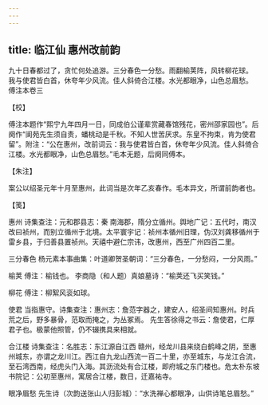 ```yaml
---
---
---
```

title: 临江仙 惠州改前韵
---







九十日春都过了，贪忙何处追游。三分春色一分愁。雨翻榆荚阵，风转柳花球。　我与使君皆白首，休夸年少风流。佳人斜倚合江楼。水光都眼净，山色总眉愁。　傅注本卷三





【校】


傅注本题作“熙宁九年四月一日，同成伯公谨辈赏藏春馆残花，密州邵家园也”。后阕作“阆苑先生须自责，蟠桃动是千秋。不知人世苦厌求。东皇不拘束，肯为使君留”。附注：“公在惠州，改前词云：我与使君皆白首，休夸年少风流。佳人斜倚合江楼。水光都眼净，山色总眉愁。”毛本无题，后阕同傅本。





【朱注】


案公以绍圣元年十月至惠州，此词当是次年乙亥春作。毛本异文，所谓前韵者也。





【笺】


惠州 诗集查注：元和郡县志：秦 南海郡，隋分立循州。舆地广记：五代时，南汉改曰祯州，而别立循州于北境。太平寰宇记：祯州本循州旧理，伪汉刘龚移循州于雷乡县，于归善县置祯州。天禧中避仁宗讳，改惠州，西至广州四百二里。

三分春色 杨元素本事曲集：叶道卿贺圣朝词：“三分春色，一分愁闷，一分风雨。”

榆荚 傅注：榆钱也。 李商隐（和人题）真娘墓诗：“榆荚还飞买笑钱。”

柳花 傅注：柳絮风衮如球。

使君 当指惠守。诗集查注：惠州志：詹范字器之，建安人，绍圣间知惠州。时兵荒之后，野多暴骨，范取而掩之，为丛冢焉。 先生答徐得之书云：詹使君，仁厚君子也。极蒙他照管，仍不辍携具来相就。

合江楼 诗集查注：名胜志：东江源自江西 赣州，经龙川县来绕白鹤峰之阴，至惠州城东，亦谓之龙川江。西江自九龙山西流一百二十里，亦至城东，与龙江合流，至石湾西南，经虎头门入海。其沥流处有合江楼，即府城之东门楼也。危太朴东坡书院记：公初至惠州，寓居合江楼，数日，迁嘉祐寺。

眼净眉愁 先生诗（次韵送张山人归彭城）：“水洗禅心都眼净，山供诗笔总眉愁。”